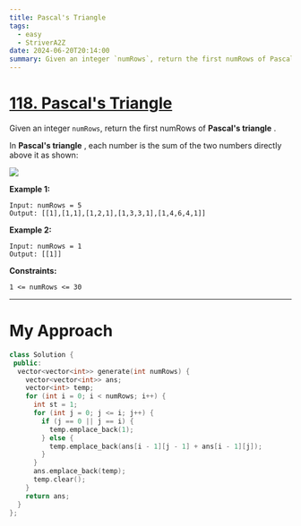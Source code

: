 ```yaml
---
title: Pascal's Triangle
tags:
  - easy
  - StriverA2Z
date: 2024-06-20T20:14:00
summary: Given an integer `numRows`, return the first numRows of Pascal's triangle.
---
```


# [118. Pascal's Triangle](https://leetcode.com/problems/pascals-triangle/description/)

Given an integer `numRows`, return the first numRows of **Pascal's triangle** .

In **Pascal's triangle** , each number is the sum of the two numbers directly above it as shown:

<Image
  src="https://upload.wikimedia.org/wikipedia/commons/0/0d/PascalTriangleAnimated2.gif"
  height={240}
  width={260}
/>

**Example 1:**

```
Input: numRows = 5
Output: [[1],[1,1],[1,2,1],[1,3,3,1],[1,4,6,4,1]]
```

**Example 2:**

```
Input: numRows = 1
Output: [[1]]
```

**Constraints:**

`1 <= numRows <= 30`

---

# My Approach

```cpp
class Solution {
 public:
  vector<vector<int>> generate(int numRows) {
    vector<vector<int>> ans;
    vector<int> temp;
    for (int i = 0; i < numRows; i++) {
      int st = 1;
      for (int j = 0; j <= i; j++) {
        if (j == 0 || j == i) {
          temp.emplace_back(1);
        } else {
          temp.emplace_back(ans[i - 1][j - 1] + ans[i - 1][j]);
        }
      }
      ans.emplace_back(temp);
      temp.clear();
    }
    return ans;
  }
};
```
